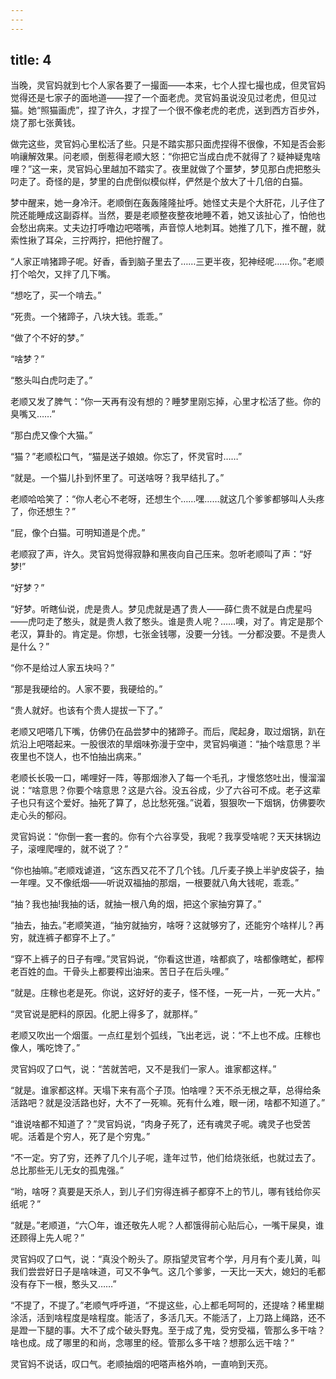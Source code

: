 ```yaml
---
---
---
```

title: 4
---



当晚，灵官妈就到七个人家各要了一撮面——本来，七个人捏七撮也成，但灵官妈觉得还是七家子的面地道——捏了一个面老虎。灵官妈虽说没见过老虎，但见过猫。她“照猫画虎”，捏了许久，才捏了一个很不像老虎的老虎，送到西方百步外，烧了那七张黄钱。

做完这些，灵官妈心里松活了些。只是不踏实那只面虎捏得不很像，不知是否会影响禳解效果。问老顺，倒惹得老顺大怒：“你把它当成白虎不就得了？疑神疑鬼啥哩？”这一来，灵官妈心里越加不踏实了。夜里就做了个噩梦，梦见那白虎把憨头叼走了。奇怪的是，梦里的白虎倒似模似样，俨然是个放大了十几倍的白猫。

梦中醒来，她一身冷汗。老顺倒在轰轰隆隆扯呼。她怪丈夫是个大肝花，儿子住了院还能睡成这副孬样。当然，要是老顺整夜整夜地睡不着，她又该扯心了，怕他也会愁出病来。丈夫边打呼噜边吧嗒嘴，声音惊人地刺耳。她推了几下，推不醒，就索性揪了耳朵，三拧两拧，把他拧醒了。

“人家正啃猪蹄子呢。好香，香到脑子里去了……三更半夜，犯神经呢……你。”老顺打个哈欠，又拌了几下嘴。

“想吃了，买一个啃去。”

“死贵。一个猪蹄子，八块大钱。乖乖。”

“做了个不好的梦。”

“啥梦？”

“憨头叫白虎叼走了。”

老顺又发了脾气：“你一天再有没有想的？睡梦里刚忘掉，心里才松活了些。你的臭嘴又……”

“那白虎又像个大猫。”

“猫？”老顺松口气，“猫是送子娘娘。你忘了，怀灵官时……”

“就是。一个猫儿扑到怀里了。可送啥呀？我早结扎了。”

老顺哈哈笑了：“你人老心不老呀，还想生个……嘿……就这几个爹爹都够叫人头疼了，你还想生？”

“屁，像个白猫。可明知道是个虎。”

老顺寂了声，许久。灵官妈觉得寂静和黑夜向自己压来。忽听老顺叫了声：“好梦!”

“好梦？”

“好梦。听瞎仙说，虎是贵人。梦见虎就是遇了贵人——薛仁贵不就是白虎星吗——虎叼走了憨头，就是贵人救了憨头。谁是贵人呢？……噢，对了。肯定是那个老汉，算卦的。肯定是。你想，七张金钱哪，没要一分钱。一分都没要。不是贵人是什么？”

“你不是给过人家五块吗？”

“那是我硬给的。人家不要，我硬给的。”

“贵人就好。也该有个贵人提拔一下了。”

老顺又吧嗒几下嘴，仿佛仍在品尝梦中的猪蹄子。而后，爬起身，取过烟锅，趴在炕沿上吧嗒起来。一股很浓的旱烟味弥漫于空中，灵官妈嗔道：“抽个啥意思？半夜里也不饶人，也不怕抽出病来。”

老顺长长吸一口，唏哩好一阵，等那烟渗入了每一个毛孔，才慢悠悠吐出，慢溜溜说：“啥意思？你要个啥意思？这是六谷。没五谷成，少了六谷可不成。老子这辈子也只有这个爱好。抽死了算了，总比愁死强。”说着，狠狠吹一下烟锅，仿佛要吹走心头的郁闷。

灵官妈说：“你倒一套一套的。你有个六谷享受，我呢？我享受啥呢？天天抹锅边子，滚哩爬哩的，就不说了？”

“你也抽嘛。”老顺戏谑道，“这东西又花不了几个钱。几斤麦子换上半驴皮袋子，抽一年哩。又不像纸烟——听说双福抽的那烟，一根要就八角大钱呢，乖乖。”

“抽？我也抽!我抽的话，就抽一根八角的烟，把这个家抽穷算了。”

“抽去，抽去。”老顺笑道，“抽穷就抽穷，啥呀？这就够穷了，还能穷个啥样儿？再穷，就连裤子都穿不上了。”

“穿不上裤子的日子有哩。”灵官妈说，“你看这世道，啥都疯了，啥都像瞎虻，都榨老百姓的血。干骨头上都要榨出油来。苦日子在后头哩。”

“就是。庄稼也老是死。你说，这好好的麦子，怪不怪，一死一片，一死一大片。”

“灵官说是肥料的原因。化肥上得多了，就那样。”

老顺又吹出一个烟蛋。一点红星划个弧线，飞出老远，说：“不上也不成。庄稼也像人，嘴吃馋了。”

灵官妈叹了口气，说：“苦就苦吧，又不是我们一家人。谁家都这样。”

“就是。谁家都这样。天塌下来有高个子顶。怕啥哩？天不杀无根之草，总得给条活路吧？就是没活路也好，大不了一死嘛。死有什么难，眼一闭，啥都不知道了。”

“谁说啥都不知道了？”灵官妈说，“肉身子死了，还有魂灵子呢。魂灵子也受苦呢。活着是个穷人，死了是个穷鬼。”

“不一定。穷了穷，还养了几个儿子呢，逢年过节，他们给烧张纸，也就过去了。总比那些无儿无女的孤鬼强。”

“哟，啥呀？真要是天杀人，到儿子们穷得连裤子都穿不上的节儿，哪有钱给你买纸呢？”

“就是。”老顺道，“六〇年，谁还敬先人呢？人都饿得前心贴后心，一嘴干屎臭，谁还顾得上先人呢？”

灵官妈叹了口气，说：“真没个盼头了。原指望灵官考个学，月月有个麦儿黄，叫我们尝尝好日子是啥味道，可又不争气。这几个爹爹，一天比一天大，媳妇的毛都没有存下一根，憨头又……”

“不提了，不提了。”老顺气呼呼道，“不提这些，心上都毛呵呵的，还提啥？稀里糊涂活，活到啥程度是啥程度。能活了，多活几天。不能活了，上刀路上绳路，还不是蹬一下腿的事。大不了成个破头野鬼。至于成了鬼，受穷受福，管那么多干啥？啥也成。成了哪里的和尚，念哪里的经。管那么多干啥？想那么远干啥？”

灵官妈不说话，叹口气。老顺抽烟的吧嗒声格外响，一直响到天亮。